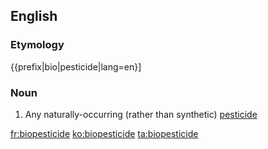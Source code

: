 ==English==

===Etymology===
{{prefix|bio|pesticide|lang=en}]

===Noun===
{{en-noun}}

# Any naturally-occurring (rather than synthetic) [[pesticide]]

[[fr:biopesticide]]
[[ko:biopesticide]]
[[ta:biopesticide]]